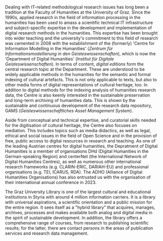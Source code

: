 Dealing with IT-related methodological research issues has long been a tradition at the Faculty of Humanities at the University of Graz. Since the 1990s, applied research in the field of information processing in the humanities has been used to amass a scientific technical IT infrastructure and subject-specific expertise in the development and implementation of digital research methods in the humanities. This expertise has been brought into wider teaching and the university's commitment to this field of research was cemented in 2008 with the establishment of the (formerly) 'Centre for Information Modelling in the Humanities' (*Zentrum für Informationsmodellierung in den Geisteswissenschaften*), which is now the 'Department of Digital Humanities' (*Institut für Digitale Geisteswissenschaften*). In terms of content, *digital editions* form the central research topic at the Department. These are understood to be widely applicable methods in the humanities for the semantic and formal indexing of cultural artefacts. This is not only applicable to texts, but also to other media forms of digital representations of cultural heritage, too. In addition to digital methods for the indexing analysis of humanities research data, the Centre is also keenly interested in the sustainable preservation and long-term archiving of humanities data. This is shown by the sustainable and continuous development of the research data repository, GAMS (*Geisteswissenschaftliches Asset Management System*).

Aside from conceptual and technical expertise, and curatorial skills needed for the digitisation of cultural heritage, the Centre also focuses on mediation. This includes topics such as media didactics, as well as legal, ethical and social issues in the field of Open Science and in the provision of free, public access to digital resources in research and teaching. As one of the leading Austrian centres for digital humanities, the Depratment of Digital Humanities is a member of organisations DHd (Digital Humanities in the German-speaking Region) and centerNet (the International Network of Digital Humanities Centres), as well as numerous other international research frameworks (e.g. CLARIN-ERIC, DARIAH-EU) and professional organisations (e.g. TEI, ICARUS, RDA). The ADHO (Alliance of Digital Humanities Organisations) has also entrusted us with the organisation of their international annual conference in 2023.

The Graz University Library is one of the largest cultural and educational institutions in Styria with around 4 million information carriers. It is a library with universal aspirations, a scientific orientation and a public mission for the entire region. It sees itself as a "hybrid library" that acquires, manages, archives, processes and makes available both analog and digital media in the spirit of sustainable development. In addition, the library offers a comprehensive range of courses, from research to publishing scientific results; for the latter, there are contact persons in the areas of publication services and research data management.
